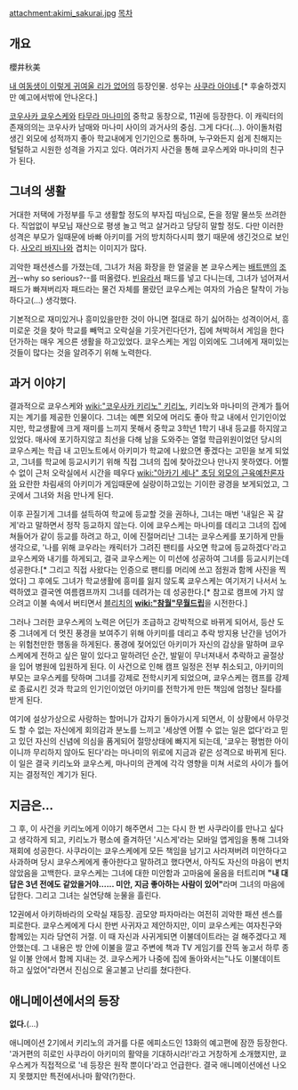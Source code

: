 attachment:akimi_sakurai.jpg
[[목차]]
== 개요 ==
櫻井秋美

[[내 여동생이 이렇게 귀여울 리가 없어]]의 등장인물. 성우는 [[사쿠라 아야네]].[* 후술하겠지만 예고에서밖에 안나온다.]

[[코우사카 쿄우스케]]와 [[타무라 마나미]]의 중학교 동창으로, 11권에 등장한다. 이 캐릭터의 존재의의는 코우사카 남매와 마나미 사이의 과거사의 중심. 그게 다다(…). 아이돌처럼 생긴 외모에 성적까지 좋아 학교내에게 인기인으로 통하며, 누구와든지 쉽게 친해지는 털털하고 시원한 성격을 가지고 있다. 여러가지 사건을 통해 쿄우스케와 마나미의 친구가 된다.

== 그녀의 생활 ==

거대한 저택에 가정부를 두고 생활할 정도의 부자집 따님으로, 돈을 정말 물쓰듯 쓰려한다. 직업없이 부모님 재산으로 평생 놀고 먹고 살거라고 당당히 말할 정도. 다만 이러한 성격은 부모가 일때문에 바빠 아키미를 거의 방치하다시피 했기 때문에 생긴것으로 보인다. [[사오리 바지나]]와 겹치는 이미지가 많다.

괴악한 패션센스를 가졌는데, 그녀가 처음 화장을 한 얼굴을 본 쿄우스케는 [[배트맨]]의 [[조커]]--why so serious?--를 떠올렸다. [[빈유]]라서 패드를 넣고 다니는데, 그녀가 넘어져서 패드가 빠져버리자 패드라는 물건 자체를 몰랐던 쿄우스케는 여자의 가슴은 탈착이 가능하다고(...) 생각했다. 

기본적으로 재미있거나 흥미있을만한 것이 아니면 절대로 하기 싫어하는 성격이어서, 흥미로운 것을 찾아 학교를 빼먹고 오락실을 기웃거린다던가, 집에 쳐박혀서 게임을 한다던가하는 매우 게으른 생활을 하고있었다. 쿄우스케는 게임 이외에도 그녀에게 재미있는 것들이 많다는 것을 알려주기 위해 노력한다. 

== 과거 이야기 ==
{{{#!html
<div style="border: 3px solid Orange;padding:10px;margin-bottom:0px"><b style="font-size:18px">주의! 내용 누설이 있습니다.</b>

본 항목과 하위 항목은 <b>작품의 줄거리나 결말, 반전 요소를 설명하고 있습니다.</b>
작품의 내용 누설을 원하지 않는다면 이 문서를 닫아 주세요.</div>}}}


결과적으로 쿄우스케와 [[wiki:"코우사카 키리노" 키리노]], 키리노와 마나미의 관계가 틀어지는 계기를 제공한 인물이다. 그녀는 예쁜 외모에 머리도 좋아 학교 내에서 인기인이었지만, 학교생활에 크게 재미를 느끼지 못해서 중학교 3학년 1학기 내내 등교를 하지않고 있었다. 매사에 포기하지않고 최선을 다해 남을 도와주는 열혈 학급위원이었던 당시의 쿄우스케는 학급 내 고민노트에서 아키미가 학교에 나왔으면 좋겠다는 고민을 보게 되었고, 그녀를 학교에 등교시키기 위해 직접 그녀의 집에 찾아갔으나 만나지 못하였다. 어쩔 수 없이 근처 오락실에서 시간을 떼우다 [[wiki:"아카기 세나" 초딩 외모의 근육예찬론자]]와 요란한 차림새의 아키미가 게임때문에 실랑이하고있는 기이한 광경을 보게되었고, 그곳에서 그녀와 처음 만나게 된다. 

이후 끈질기게 그녀를 설득하여 학교에 등교할 것을 권하나, 그녀는 매번 '내일은 꼭 갈게'라고 말하면서 정작 등교하지 않는다. 이에 쿄우스케는 마나미를 데리고 그녀의 집에 쳐들어가 같이 등교를 하려고 하고, 이에 진절머리난 그녀는 쿄우스케를 포기하게 만들 생각으로, '나를 위해 쿄우라는 캐릭터가 그려진 팬티를 사오면 학교에 등교하겠다'라고 쿄우스케와 내기를 하게되고, 결국 쿄우스케는 이 미션에 성공하여 그녀를 등교시키는데 성공한다.[* 그리고 직접 사왔다는 인증으로 팬티를 머리에 쓰고 점원과 함께 사진을 찍었다] 그 후에도 그녀가 학교생활에 흥미를 잃지 않도록 쿄우스케는 여기저기 나서서 노력하였고 결국엔 여름캠프까지 그녀를 데려가는 데 성공한다.[* 참고로 캠프에 가지 않으려고 이불 속에서 버티면서 [[블리치]]의 '''[[wiki:"참월"무월드립]]'''을 시전한다.]

그러나 그러한 쿄우스케의 노력은 어딘가 조급하고 강박적으로 바뀌게 되어서, 등산 도중 그녀에게 더 멋진 풍경을 보여주기 위해 아키미를 데리고 추락 방지용 난간을 넘어가는 위험천만한 행동을 하게된다. 풍경에 젖어있던 아키미가 자신의 감상을 말하며 쿄우스케에게 전하고 싶은 말이 있다고 말하려던 순간, 발밑이 무너져내서 추락하고 골절상을 입어 병원에 입원하게 된다. 이 사건으로 인해 캠프 일정은 전부 취소되고, 아키미의 부모는 쿄우스케를 탓하며 그녀를 강제로 전학시키게 되었으며, 쿄우스케는 캠프를 강제로 종료시킨 것과 학교의 인기인이었던 아키미를 전학가게 만든 책임에 엄청난 질타를 받게 된다. 

여기에 설상가상으로 사랑하는 할머니가 갑자기 돌아가시게 되면서, 이 상황에서 아무것도 할 수 없는 자신에게 회의감과 분노를 느끼고 '세상엔 어쩔 수 없는 일은 없다'라고 믿고 있던 자신의 신념에 의심을 품게되어 절망상태에 빠지게 되는데, '쿄우는 평범한 아이이니까 무리하지 않아도 된다'라는 마나미의 위로에 지금과 같은 성격으로 바뀌게 된다. 이 일은 결국 키리노와 쿄우스케, 마나미의 관계에 각각 영향을 미쳐 서로의 사이가 틀어지는 결정적인 계기가 된다.

== 지금은... ==
그 후, 이 사건을 키리노에게 이야기 해주면서 그는 다시 한 번 사쿠라이를 만나고 싶다고 생각하게 되고, 키리노가 평소에 즐겨하던 '시스게'라는 모바일 앱게임을 통해 그녀와 재회에 성공한다. 사쿠라이는 쿄우스케에게 모든 책임을 남기고 사라져버려 미안하다고 사과하며 당시 쿄우스케에게 좋아한다고 말하려고 했다면서, 아직도 자신의 마음이 변치않았음을 고백한다. 쿄우스케는 그녀에 대한 미안함과 고마움에 울음을 터트리며 '''"내 대답은 3년 전에도 같았을거야...... 미안, 지금 좋아하는 사람이 있어"'''라며 그녀의 마음에 답한다. 그리고 그녀는 실연당해 눈물을 흘린다.

12권에서 아키하바라의 오락실 재등장. 곰모양 파자마라는 여전히 괴악한 패션 센스를 피로한다. 쿄우스케에게 다시 한번 사귀자고 제안하지만, 이미 쿄우스케는 여자친구와 함께있는 지라 당연히 거절. 이 때 자신과 사귀게되면 이불데이트라는 걸 해주겠다고 제안했는데. 그 내용은 방 안에 이불을 깔고 주변에 책과 TV 게임기를 잔뜩 놓고서 하루 종일 이불 안에서 함께 지내는 것. 쿄우스케가 나중에 집에 돌아와서는"나도 이불데이트 하고 싶었어"라면서 진심으로 울고불고 난리를 쳤다한다.

== 애니메이션에서의 등장 ==
'''없다.'''(...)

애니메이션 2기에서 키리노의 과거를 다룬 에피소드인 13화의 예고편에 잠깐 등장한다. '과거편의 히로인 사쿠라이 아키미의 활약을 기대하시라!'라고 거창하게 소개했지만, 쿄우스케가 직접적으로 '네 등장은 원작 뿐이다'라고 언급한다. 결국 애니메이션에선 나오지 못했지만 특전에서나마 활약(?)한다.
